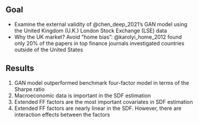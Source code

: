 ## Goal

- Examine the external validity of @chen_deep_2021's
  GAN model using the United Kingdom (U.K.) London Stock
  Exchange (LSE) data
- Why the UK market? Avoid "home bias": @karolyi_home_2012 found
  only 20% of the papers in top finance journals
  investigated countries outside of the United States

## Results
  1. GAN model outperformed benchmark four-factor model in
     terms of the Sharpe ratio
  2. Macroeconomic data is important in the SDF estimation
  3. Extended FF factors are the most important covariates
     in SDF estimation
  4. Extended FF factors are nearly linear in the SDF.
     However, there are interaction effects between the factors
